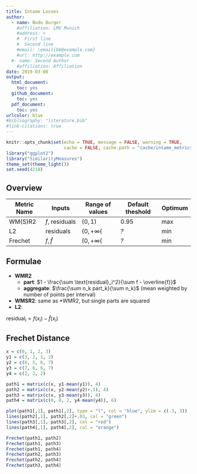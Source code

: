 ```yaml
---
title: Intame Losses
author: 
  - name: Bodo Burger
    #affiliation: LMU Munich
    #address: >
    #  First line
    #  Second line
    #email: \email{bb@example.com}
    #url: http://example.com
  #- name: Second Author
    #affiliation: Affiliation
date: 2019-03-08
output:
  html_document: 
    toc: yes
  github_document:
    toc: yes
  pdf_document:
    toc: yes
urlcolor: blue
#bibliography: "literature.bib"
#link-citations: true
---
```


```r
knitr::opts_chunk$set(echo = TRUE, message = FALSE, warning = TRUE,
                      cache = FALSE, cache.path = "cache/intame_metrics")
library("ggplot2")
library("SimilarityMeasures")
theme_set(theme_light())
set.seed(4218)
```

## Overview

Metric Name    | Inputs         | Range of values | Default theshold | Optimum
-------------- | -------------- | --------------- | ---------------- | --------
WM(S)R2        | $f$, residuals | $(0, 1)$        | $0.95$           |  max
L2             | residuals      | $(0, +\infty($  | *?*              |  min
Frechet        | $f, \hat{f}$   | $(0, +\infty($  | *?*              |  min           

## Formulae

- **WMR2**
    - **part**: $1 - \frac{\sum \text{residual}_i^2}{\sum f - \overline{f}}$
    - **aggregate**: $\frac{\sum n_k part_k}{\sum n_k}$ (mean weighted by number of points per interval)
- **WMSR2**: same as *WMR2, but single parts are squared
- **L2**: 


$\text{residual}_i = f(x_i) - \hat{f}(x_i)$

## Frechet Distance

```r
x = c(0, 1, 2, 3)
y1 = c(3, 2, 1, 2)
y2 = c(6, 5, 6, 7)
y3 = c(7, 6, 6, 7)
y4 = c(2, 2, 2)

path1 = matrix(c(x, y1-mean(y1)), 4)
path2 = matrix(c(x, y2-mean(y2)+.5), 4)
path3 = matrix(c(x, y3-mean(y3)), 4)
path4 = matrix(c(0, 0, 2, y4-mean(y4)), 6)

plot(path1[,1], path1[,2], type = "l", col = "blue", ylim = c(-3, 3))
lines(path2[,1], path2[,2]+.03, col = "green")
lines(path3[,1], path3[,2], col = "red")
lines(path4[,1], path4[,2], col = "orange")

Frechet(path1, path2)
Frechet(path1, path3)
Frechet(path1, path4)
Frechet(path2, path3)
Frechet(path2, path4)
Frechet(path3, path4)
```


